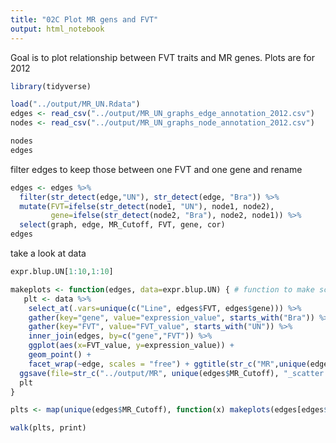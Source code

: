 ```yaml
---
title: "02C Plot MR gens and FVT"
output: html_notebook
---
```


Goal is to plot relationship between FVT traits and MR genes.  Plots are for 2012

```r
library(tidyverse)
```

```r
load("../output/MR_UN.Rdata")
edges <- read_csv("../output/MR_UN_graphs_edge_annotation_2012.csv")
nodes <- read_csv("../output/MR_UN_graphs_node_annotation_2012.csv")
```

```r
nodes
edges
```

filter edges to keep those between one FVT and one gene and rename
```r
edges <- edges %>%
  filter(str_detect(edge,"UN"), str_detect(edge, "Bra")) %>%
  mutate(FVT=ifelse(str_detect(node1, "UN"), node1, node2),
         gene=ifelse(str_detect(node2, "Bra"), node2, node1)) %>%
  select(graph, edge, MR_Cutoff, FVT, gene, cor)
edges
```


take a look at data
```r
expr.blup.UN[1:10,1:10]
```


```r
makeplots <- function(edges, data=expr.blup.UN) { # function to make scatter plots for listed edges
   plt <- data %>%
    select_at(.vars=unique(c("Line", edges$FVT, edges$gene))) %>%
    gather(key="gene", value="expression_value", starts_with("Bra")) %>%
    gather(key="FVT", value="FVT_value", starts_with("UN")) %>%
    inner_join(edges, by=c("gene","FVT")) %>%
    ggplot(aes(x=FVT_value, y=expression_value)) +
    geom_point() +
    facet_wrap(~edge, scales = "free") + ggtitle(str_c("MR",unique(edges$MR_Cutoff)))
  ggsave(file=str_c("../output/MR", unique(edges$MR_Cutoff), "_scatter.pdf"), plot=plt, height = 12, width = 12)
  plt
} 
```

```r
plts <- map(unique(edges$MR_Cutoff), function(x) makeplots(edges[edges$MR_Cutoff==x,]))
```

```r
walk(plts, print)
```

